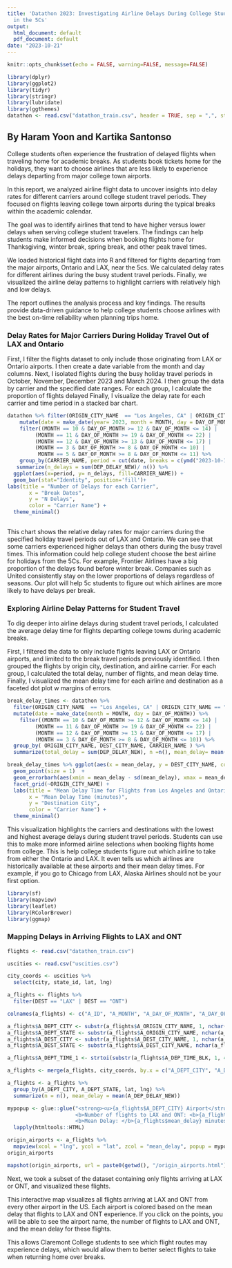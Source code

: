 ---
title: 'Datathon 2023: Investigating Airline Delays During College Student Travel
  in the 5Cs'
output:
  html_document: default
  pdf_document: default
date: "2023-10-21"
---

```{r setup, include=FALSE}
knitr::opts_chunk$set(echo = FALSE, warning=FALSE, message=FALSE)
```



```{r, echo=FALSE}
library(dplyr)
library(ggplot2)
library(tidyr)
library(stringr)
library(lubridate)
library(ggthemes)
datathon <- read.csv("datathon_train.csv", header = TRUE, sep = ",", stringsAsFactors = FALSE)
```

## By Haram Yoon and Kartika Santonso
College students often experience the frustration of delayed flights when traveling home for academic breaks. As students book tickets home for the holidays, they want to choose airlines that are less likely to experience delays departing from major college town airports.

In this report, we analyzed airline flight data to uncover insights into delay rates for different carriers around college student travel periods. They focused on flights leaving college town airports during the typical breaks within the academic calendar.

The goal was to identify airlines that tend to have higher versus lower delays when serving college student travelers. The findings can help students make informed decisions when booking flights home for Thanksgiving, winter break, spring break, and other peak travel times.

We loaded historical flight data into R and filtered for flights departing from the major airports, Ontario and LAX, near the 5cs. We calculated delay rates for different airlines during the busy student travel periods. Finally, we visualized the airline delay patterns to highlight carriers with relatively high and low delays.

The report outlines the analysis process and key findings. The results provide data-driven guidance to help college students choose airlines with the best on-time reliability when planning trips home.


### Delay Rates for Major Carriers During Holiday Travel Out of LAX and Ontario
First, I filter the flights dataset to only include those originating from LAX or Ontario airports. I then create a date variable from the month and day columns. Next, I isolated flights during the busy holiday travel periods in October, November, December 2023 and March 2024. I then group the data by carrier and the specified date ranges. For each group, I calculate the proportion of flights delayed Finally, I visualize the delay rate for each carrier and time period in a stacked bar chart.
```{r, echo=FALSE}
datathon %>% filter(ORIGIN_CITY_NAME  == "Los Angeles, CA" | ORIGIN_CITY_NAME == "Ontario, CA") %>%
    mutate(date = make_date(year= 2023, month = MONTH, day = DAY_OF_MONTH)) %>%
    filter((MONTH == 10 & DAY_OF_MONTH >= 12 & DAY_OF_MONTH <= 14) |
         (MONTH == 11 & DAY_OF_MONTH >= 19 & DAY_OF_MONTH <= 22) |
         (MONTH == 12 & DAY_OF_MONTH >= 13 & DAY_OF_MONTH <= 17) |
         (MONTH == 3 & DAY_OF_MONTH >= 8 & DAY_OF_MONTH <= 10) |
          MONTH == 5 & DAY_OF_MONTH >= 8 & DAY_OF_MONTH <= 11) %>%
    group_by(CARRIER_NAME, period = cut(date, breaks = c(ymd("2023-10-12"), ymd("2023-11-19"), ymd("2023-12-13"), ymd("2023-03-08"), ymd("2023-5-8"), Inf), labels = c("Oct 12-14", "Nov 19-22", "Dec 13-17", "Mar 8-10", "May 8-11")) ) %>%
   summarize(n_delays = sum(DEP_DELAY_NEW)/ n()) %>%
  ggplot(aes(x=period, y= n_delays, fill=CARRIER_NAME)) +
  geom_bar(stat="Identity", position='fill')+
labs(title = "Number of Delays for each Carrier",
       x = "Break Dates",
       y = "N Delays",
       color = "Carrier Name") +
  theme_minimal()
  
```
This chart shows the relative delay rates for major carriers during the specified holiday travel periods out of LAX and Ontario. We can see that some carriers experienced higher delays than others during the busy travel times. This information could help college student choose the best airline for holidays from the 5Cs. For example, Frontier Airlines have a big proportion of the delays found before winter break. Companies such as United consistently stay on the lower proportions of delays regardless of seasons. Our plot will help 5c students to figure out which airlines are more likely to have delays per break.



### Exploring Airline Delay Patterns for Student Travel
To dig deeper into airline delays during student travel periods, I calculated the average delay time for flights departing college towns during academic breaks.

First, I filtered the data to only include flights leaving LAX or Ontario airports, and limited to the break travel periods previously identified. I then grouped the flights by origin city, destination, and airline carrier. For each group, I calculated the total delay, number of flights, and mean delay time. Finally, I visualized the mean delay time for each airline and destination as a faceted dot plot w margins of errors.
```{r, echo=FALSE}
break_delay_times <- datathon %>%
  filter(ORIGIN_CITY_NAME  == "Los Angeles, CA" | ORIGIN_CITY_NAME == "Ontario, CA") %>%
  mutate(date = make_date(month = MONTH, day = DAY_OF_MONTH)) %>%
    filter((MONTH == 10 & DAY_OF_MONTH >= 12 & DAY_OF_MONTH <= 14) |
         (MONTH == 11 & DAY_OF_MONTH >= 19 & DAY_OF_MONTH <= 22) |
         (MONTH == 12 & DAY_OF_MONTH >= 13 & DAY_OF_MONTH <= 17) |
         (MONTH == 3 & DAY_OF_MONTH >= 8 & DAY_OF_MONTH <= 10)) %>%
  group_by( ORIGIN_CITY_NAME, DEST_CITY_NAME, CARRIER_NAME ) %>%
  summarize(total_delay = sum(DEP_DELAY_NEW), n =n(), mean_delay= mean(DEP_DELAY_NEW)) 


```
```{r,  fig.width=10, fig.height=10, echo=FALSE}
break_delay_times %>% ggplot(aes(x = mean_delay, y = DEST_CITY_NAME, color = CARRIER_NAME)) +
  geom_point(size = 1)  +
  geom_errorbarh(aes(xmin = mean_delay - sd(mean_delay), xmax = mean_delay + sd(mean_delay)), height = 0) +
  facet_grid(~ORIGIN_CITY_NAME) +
  labs(title = "Mean Delay Time for Flights from Los Angeles and Ontario during break times",
       x = "Mean Delay Time (minutes)",
       y = "Destination City",
       color = "Carrier Name") +
  theme_minimal()
```
This visualization highlights the carriers and destinations with the lowest and highest average delays during student travel periods. Students can use this to make more informed airline selections when booking flights home from college. This is help college students figure out which airline to take from either the Ontario and LAX. It even tells us which airlines are historically available at these airports and their mean delay times. For example, if you go to Chicago from LAX, Alaska Airlines should not be your first option.




```{r}
library(sf)
library(mapview)
library(leaflet)
library(RColorBrewer)
library(ggmap)
```

### Mapping Delays in Arriving Flights to LAX and ONT
```{r, echo=FALSE}
flights <- read.csv("datathon_train.csv")
```

```{r, echo=FALSE}
uscities <- read.csv("uscities.csv")

city_coords <- uscities %>%
  select(city, state_id, lat, lng)
```

```{r, echo=FALSE}
a_flights <- flights %>%
  filter(DEST == "LAX" | DEST == "ONT")

colnames(a_flights) <- c("A_ID", "A_MONTH", "A_DAY_OF_MONTH", "A_DAY_OF_WEEK", "A_DEPARTING_AIRPORT", "A_ORIGIN_CITY_NAME", "A_DEST", "A_DEST_CITY_NAME", "A_DEP_TIME_BLK", "A_DISTANCE", "A_SEGMENT_NUMBER", "A_CONCURRENT_FLIGHTS", "A_MANUFACTURE_YEAR", "A_NUMBER_OF_SEATS", "A_CARRIER_NAME", "A_AIRPORT_FLIGHTS_MONTH", "A_AIRLINE_FLIGHTS_MONTH", "A_AIRLINE_AIRPORT_FLIGHTS_MONTH", "A_AVG_MONTHLY_PASS_AIRPORT", "A_AVG_MONTHLY_PASS_AIRLINE", "A_CARGO_HANDLING", "A_FLT_ATTENDANTS_PER_PASS", "A_GROUND_SERV_PER_PASS", "A_PLANE_AGE", "A_PREVIOUS_AIRPORT", "A_PRCP", "A_SNOW", "A_SNWD", "A_TMAX", "A_AWND", "A_DEP_DELAY_NEW", "A_IS_DELAYED")

a_flights$A_DEPT_CITY <- substr(a_flights$A_ORIGIN_CITY_NAME, 1, nchar(a_flights$A_ORIGIN_CITY_NAME) - 4)
a_flights$A_DEPT_STATE <- substr(a_flights$A_ORIGIN_CITY_NAME, nchar(a_flights$A_ORIGIN_CITY_NAME) - 1, nchar(a_flights$A_ORIGIN_CITY_NAME))
a_flights$A_DEST_CITY <- substr(a_flights$A_DEST_CITY_NAME, 1, nchar(a_flights$A_DEST_CITY_NAME) - 4)
a_flights$A_DEST_STATE <- substr(a_flights$A_DEST_CITY_NAME, nchar(a_flights$A_DEST_CITY_NAME) - 1, nchar(a_flights$A_DEST_CITY_NAME))

a_flights$A_DEPT_TIME_1 <- strtoi(substr(a_flights$A_DEP_TIME_BLK, 1, 4), base=0L)

```

```{r, echo=FALSE}
a_flights <- merge(a_flights, city_coords, by.x = c("A_DEPT_CITY", "A_DEPT_STATE"), by.y = c("city", "state_id"))
```

```{r, echo=FALSE}
a_flights <- a_flights %>%
  group_by(A_DEPT_CITY, A_DEPT_STATE, lat, lng) %>%
  summarize(n = n(), mean_delay = mean(A_DEP_DELAY_NEW))
```

```{r, echo=FALSE}
mypopup <- glue::glue("<strong><u>{a_flights$A_DEPT_CITY} Airport</strong></u><br />
                      <b>Number of flights to LAX and ONT: <b>{a_flights$n}<br />
                      <b>Mean Delay: </b>{a_flights$mean_delay} minutes<br />") %>%
  lapply(htmltools::HTML)
```


```{r}
origin_airports <- a_flights %>%
  mapview(xcol = "lng", ycol = "lat", zcol = "mean_delay", popup = mypopup, crs = 4269, grid = FALSE)
origin_airports
```


```{r}
mapshot(origin_airports, url = paste0(getwd(), "/origin_airports.html"))
```
Next, we took a subset of the dataset containing only flights arriving at LAX or ONT, and visualized these flights.


This interactive map visualizes all flights arriving at LAX and ONT from every other airport in the US. Each airport is colored based on the mean delay that flights to LAX and ONT experience. If you click on the points, you will be able to see the airport name, the number of flights to LAX and ONT, and the mean delay for these flights. 


This allows Claremont College students to see which flight routes may experience delays, which would allow them to better select flights to take when returning home over breaks.



